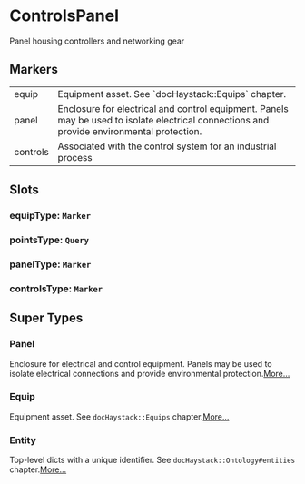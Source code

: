 # ControlsPanel
Panel housing controllers and networking gear
## Markers
<table>
<tbody>
<tr>
<td className='p-2 align-top'><span className='bg-sky-200 rounded-md px-3 py-1 text-sky-700 block font-semibold text-center text-sm'>equip </span></td>
<td className='p-2 align-top'>Equipment asset. See `docHaystack::Equips` chapter.</td>
</tr>
<tr>
<td className='p-2 align-top'><span className='bg-sky-200 rounded-md px-3 py-1 text-sky-700 block font-semibold text-center text-sm'>panel </span></td>
<td className='p-2 align-top'>Enclosure for electrical and control equipment.  Panels may be used to isolate electrical connections and provide environmental protection.</td>
</tr>
<tr>
<td className='p-2 align-top'><span className='bg-sky-200 rounded-md px-3 py-1 text-sky-700 block font-semibold text-center text-sm'>controls </span></td>
<td className='p-2 align-top'>Associated with the control system for an industrial process</td>
</tr>
</tbody>
</table>

## Slots

### equipType: `Marker`

### pointsType: `Query`

### panelType: `Marker`

### controlsType: `Marker`


## Super Types
### Panel
Enclosure for electrical and control equipment.  Panels may be
used to isolate electrical connections and provide environmental
protection.[More...](./Panel)

### Equip
Equipment asset.
See `docHaystack::Equips` chapter.[More...](./Equip)

### Entity
Top-level dicts with a unique identifier.
See `docHaystack::Ontology#entities` chapter.[More...](./Entity)



